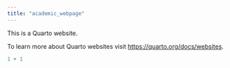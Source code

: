 ```yaml
---
title: "academic_webpage"
---
```


This is a Quarto website.

To learn more about Quarto websites visit <https://quarto.org/docs/websites>.

```r
1 + 1
```
